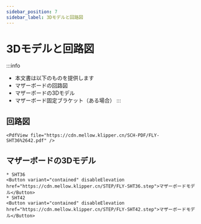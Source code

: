 ```yaml
---
sidebar_position: 7
sidebar_label: 3Dモデルと回路図
---
```




# 3Dモデルと回路図


:::info
* 本文書は以下のものを提供します
* マザーボードの回路図
* マザーボードの3Dモデル
* マザーボード固定ブラケット（ある場合）
:::

## 回路図

    <PdfView file="https://cdn.mellow.klipper.cn/SCH-PDF/FLY-SHT36%2642.pdf" />


## マザーボードの3Dモデル
    * SHT36
    <Button variant="contained" disableElevation href="https://cdn.mellow.klipper.cn/STEP/FLY-SHT36.step">マザーボードモデル</Button>
    * SHT42
    <Button variant="contained" disableElevation href="https://cdn.mellow.klipper.cn/STEP/FLY-SHT42.step">マザーボードモデル</Button>